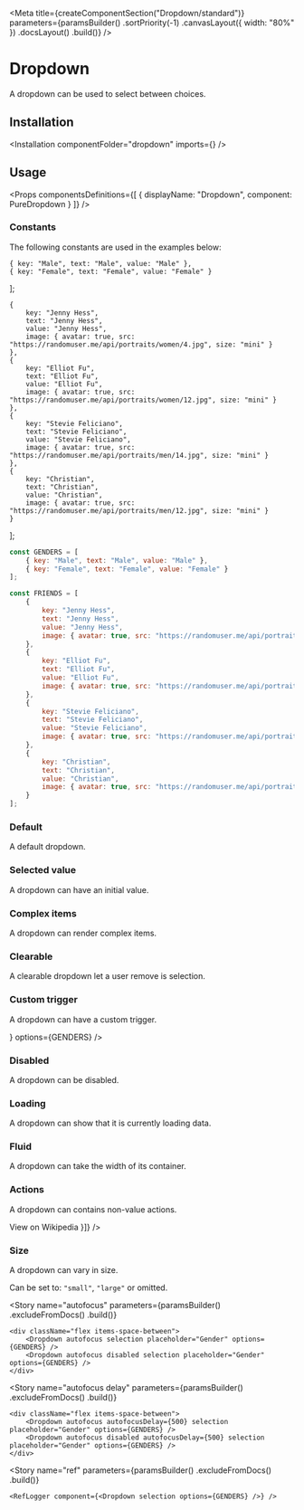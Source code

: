 
<Meta
    title={createComponentSection("Dropdown/standard")}
    parameters={paramsBuilder()
        .sortPriority(-1)
        .canvasLayout({ width: "80%" })
        .docsLayout(<ReactComponentsLayout semanticPath="/modules/dropdown" />)
        .build()}
/>

# Dropdown

A dropdown can be used to select between choices.

## Installation

<Installation componentFolder="dropdown" imports={<Imports />} />

## Usage

<HocWarning componentName="Dropdown" semanticPath="/modules/dropdown" />

<Props
    componentsDefinitions={[
        { displayName: "Dropdown", component: PureDropdown }
    ]}
/>

### Constants

The following constants are used in the examples below:

    { key: "Male", text: "Male", value: "Male" },
    { key: "Female", text: "Female", value: "Female" }
];

    {
        key: "Jenny Hess",
        text: "Jenny Hess",
        value: "Jenny Hess",
        image: { avatar: true, src: "https://randomuser.me/api/portraits/women/4.jpg", size: "mini" }
    },
    {
        key: "Elliot Fu",
        text: "Elliot Fu",
        value: "Elliot Fu",
        image: { avatar: true, src: "https://randomuser.me/api/portraits/women/12.jpg", size: "mini" }
    },
    {
        key: "Stevie Feliciano",
        text: "Stevie Feliciano",
        value: "Stevie Feliciano",
        image: { avatar: true, src: "https://randomuser.me/api/portraits/men/14.jpg", size: "mini" }
    },
    {
        key: "Christian",
        text: "Christian",
        value: "Christian",
        image: { avatar: true, src: "https://randomuser.me/api/portraits/men/12.jpg", size: "mini" }
    }
];

```javascript dark
const GENDERS = [
    { key: "Male", text: "Male", value: "Male" },
    { key: "Female", text: "Female", value: "Female" }
];

const FRIENDS = [
    {
        key: "Jenny Hess",
        text: "Jenny Hess",
        value: "Jenny Hess",
        image: { avatar: true, src: "https://randomuser.me/api/portraits/women/4.jpg", size: "mini" }
    },
    {
        key: "Elliot Fu",
        text: "Elliot Fu",
        value: "Elliot Fu",
        image: { avatar: true, src: "https://randomuser.me/api/portraits/women/12.jpg", size: "mini" }
    },
    {
        key: "Stevie Feliciano",
        text: "Stevie Feliciano",
        value: "Stevie Feliciano",
        image: { avatar: true, src: "https://randomuser.me/api/portraits/men/14.jpg", size: "mini" }
    },
    {
        key: "Christian",
        text: "Christian",
        value: "Christian",
        image: { avatar: true, src: "https://randomuser.me/api/portraits/men/12.jpg", size: "mini" }
    }
];
```

### Default

A default dropdown.

<Preview>
    <Story name="default">
        <Dropdown
            selection
            options={GENDERS}
        />
    </Story>
</Preview>

### Selected value

A dropdown can have an initial value.

<Preview>
    <Story name="selected value">
        <Dropdown
            placeholder="Gender"
            selection
            defaultValue="Female"
            options={GENDERS}
        />
    </Story>
</Preview>

### Complex items

A dropdown can render complex items.

<Preview>
    <Story name="complex">
        <Dropdown
            placeholder="Select friend"
            selection
            options={FRIENDS}
        />
    </Story>
</Preview>

### Clearable

A clearable dropdown let a user remove is selection.

<Preview>
    <Story name="clearable">
        <Dropdown
            placeholder="Gender"
            selection
            clearable
            options={GENDERS}
        />
    </Story>
</Preview>

### Custom trigger

A dropdown can have a custom trigger.

<Preview>
    <Story name="custom trigger">
        <Dropdown
            trigger={<AddIcon />}
            options={GENDERS}
        />
    </Story>
</Preview>

### Disabled

A dropdown can be disabled.

<Preview>
    <Story name="disabled">
        <Dropdown
            placeholder="Gender"
            disabled
            selection
            options={GENDERS}
        />
    </Story>
</Preview>

### Loading

A dropdown can show that it is currently loading data.

<Preview>
    <Story name="loading">
        <Dropdown
            placeholder="Gender"
            loading
            selection
            options={GENDERS}
        />
    </Story>
</Preview>

### Fluid

A dropdown can take the width of its container.

<Preview>
    <Story name="fluid">
        <Dropdown
            placeholder="Gender"
            selection
            fluid
            options={GENDERS}
        />
    </Story>
</Preview>

### Actions

A dropdown can contains non-value actions.

<Preview>
    <Story name="actions">
        <Dropdown
            placeholder="Gender"
            selection
            options={GENDERS}
            actions={[{ content: <a href="https://en.wikipedia.org/wiki/Gender" target="_blank" rel="noopener noreferrer">View on Wikipedia</a> }]}
        />
    </Story>
</Preview>

### Size

A dropdown can vary in size.

Can be set to: `"small"`, `"large"` or omitted.

<Preview>
    <Story name="size">
        <div className="flex items-end items-space-between">
            <Dropdown
                placeholder="Gender"
                selection
                fluid
                size="small"
                options={GENDERS}
            />
            <Dropdown
                placeholder="Gender"
                selection
                fluid
                options={GENDERS}
            />
            <Dropdown
                placeholder="Gender"
                selection
                fluid
                size="large"
                options={GENDERS}
            />
        </div>
    </Story>
</Preview>

<Story
    name="autofocus"
    parameters={paramsBuilder()
        .excludeFromDocs()
        .build()}
>
    <div className="flex items-space-between">
        <Dropdown autofocus selection placeholder="Gender" options={GENDERS} />
        <Dropdown autofocus disabled selection placeholder="Gender" options={GENDERS} />
    </div>
</Story>

<Story
    name="autofocus delay"
    parameters={paramsBuilder()
        .excludeFromDocs()
        .build()}
>
    <div className="flex items-space-between">
        <Dropdown autofocus autofocusDelay={500} selection placeholder="Gender" options={GENDERS} />
        <Dropdown autofocus disabled autofocusDelay={500} selection placeholder="Gender" options={GENDERS} />
    </div>
</Story>

<Story
    name="ref"
    parameters={paramsBuilder()
        .excludeFromDocs()
        .build()}
>
    <RefLogger component={<Dropdown selection options={GENDERS} />} />
</Story>
